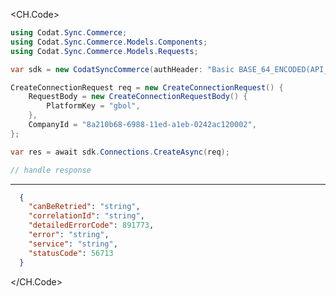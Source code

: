 
<CH.Code>
```csharp Create.cs
using Codat.Sync.Commerce;
using Codat.Sync.Commerce.Models.Components;
using Codat.Sync.Commerce.Models.Requests;

var sdk = new CodatSyncCommerce(authHeader: "Basic BASE_64_ENCODED(API_KEY)");

CreateConnectionRequest req = new CreateConnectionRequest() {
    RequestBody = new CreateConnectionRequestBody() {
        PlatformKey = "gbol",
    },
    CompanyId = "8a210b68-6988-11ed-a1eb-0242ac120002",
};

var res = await sdk.Connections.CreateAsync(req);

// handle response
```
---

```json Example Response
  {
    "canBeRetried": "string",
    "correlationId": "string",
    "detailedErrorCode": 891773,
    "error": "string",
    "service": "string",
    "statusCode": 56713
  }
```
</CH.Code>
